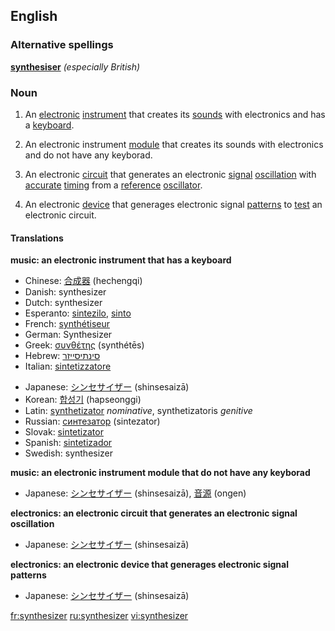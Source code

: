 {{wikipedia}}
==English==

===Alternative spellings===
'''[[synthesiser]]''' ''(especially British)''

===Noun===
{{en-noun}}

#{{music}} An [[electronic]] [[instrument]] that creates its [[sound]]s with electronics and has a [[keyboard]].
#{{music}} An electronic instrument [[module]] that creates its sounds with electronics and do not have any keyborad.
#{{electronics}} An electronic [[circuit]] that generates an electronic [[signal]] [[oscillation]] with [[accurate]] [[timing]] from a [[reference]] [[oscillator]].
#{{electronics}} An electronic [[device]] that generages electronic signal [[pattern]]s to [[test]] an electronic circuit.

====Translations====
'''music: an electronic instrument that has a keyboard'''
{{top}}
*Chinese: [[合成器]] (hechengqi)
*Danish: synthesizer
*Dutch: synthesizer
*Esperanto: [[sintezilo]], [[sinto]]
*French: [[synthétiseur]]
*German: Synthesizer
*Greek: [[συνθέτης]] (synthétēs)
*Hebrew: [[סינתיסייזר]]
*Italian: [[sintetizzatore]]
{{mid}}
*Japanese: [[シンセサイザー]] (shinsesaizā)
*Korean: [[합성기]] (hapseonggi)
*Latin: [[synthetizator]] ''nominative'', synthetizatoris ''genitive''
*Russian: [[синтезатор]] (sintezator)
*Slovak: [[sintetizator]]
*Spanish: [[sintetizador]]
*Swedish: synthesizer
{{bottom}}

'''music: an electronic instrument module that do not have any keyborad'''
{{top}}
*Japanese: [[シンセサイザー]] (shinsesaizā), [[音源]] (ongen)
{{mid}}
{{bottom}}

'''electronics: an electronic circuit that generates an electronic signal oscillation'''
{{top}}
*Japanese: [[シンセサイザー]] (shinsesaizā)
{{mid}}
{{bottom}}

'''electronics: an electronic device that generages electronic signal patterns'''
{{top}}
*Japanese: [[シンセサイザー]] (shinsesaizā)
{{mid}}
{{bottom}}

[[fr:synthesizer]]
[[ru:synthesizer]]
[[vi:synthesizer]]